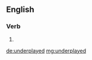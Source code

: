==English==

===Verb===
{{head|en|verb form}}

# {{en-past of|underplay}}

[[de:underplayed]]
[[mg:underplayed]]